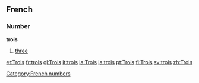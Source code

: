 ==French==
===Number===
'''trois'''

#[[three]]

[[Category:French numbers]]

[[et:Trois]]
[[fr:trois]]
[[gl:Trois]]
[[it:trois]]
[[la:Trois]]
[[ja:trois]]
[[pt:Trois]]
[[fi:Trois]]
[[sv:trois]]
[[zh:Trois]]